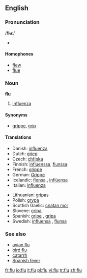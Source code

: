 ==English==

===Pronunciation===
/flʉː/
*{{audio|en-us-flu.ogg|Audio (US)}}


====Homophones====
*[[flew]]
*[[flue]]

===Noun===
'''flu'''

# [[influenza]]

====Synonyms====
*[[grippe]], [[grip]]

====Translations====
{{top}}
*Danish: [[influenza]] {{c}}
*Dutch: [[griep]] {{f}}
*Czech: [[chřipka]] {{f}}
*Finnish: [[influenssa]], [[flunssa]]
*French: [[grippe]] {{f}}
*German: [[Grippe]] {{f}}
*Icelandic: [[flensa]] {{f}}, [[inflúensa]] {{f}}
*Italian: [[influenza]] {{f}}
{{mid}}
*Lithuanian: [[gripas]] {{m}}
*Polish: [[grypa]] {{f}}
*Scottish Gaelic: [[cnatan mòr]] {{m}}
*Slovene: [[gripa]] {{f}}
*Spanish: [[gripe]] {{f}}, [[gripa]] {{f}} {{italbrac|Colombia|Mexico}}
*Swedish: [[influensa]] {{c}}, [[flunsa]] {{c}}
{{bottom}}

===See also===
*[[avian flu]]
*[[bird flu]]
*[[catarrh]]
*[[Spanish fever]]

[[fr:flu]]
[[io:flu]]
[[it:flu]]
[[pl:flu]]
[[vi:flu]]
[[tr:flu]]
[[zh:flu]]
